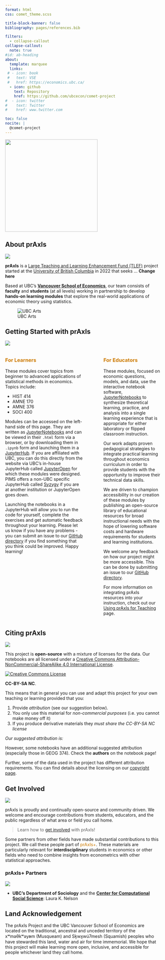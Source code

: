```yaml
---
format: html
css: comet_theme.scss

title-block-banner: false
bibliography: pages/references.bib

filters:
  - collapse-callout
collapse-callout:
  note: true
#id: ab-heading
about:
  template: marquee
  links: 
 # - icon: book
 #   text: VSE 
 #   href: https://economics.ubc.ca/
  - icon: github
    text: Repository
    href: https://github.com/ubcecon/comet-project 
#  - icon: twitter
#    text: Twitter
#    href: www.twitter.com

toc: false
nocite: |
  @comet-project
---
```


![](media/praxis-logo.png){width="300" fig-align="center"}


## About prAxIs
![](media/banner-light.png)

**prAxIs** is a [Large Teaching and Learning Enhancement Fund (TLEF)](https://tlef.ubc.ca/) project started at the [University of British Columbia](https://www.ubc.ca/) in 2022 that seeks ... **Change here**

Based at UBC’s [**Vancouver School of Economics**](https://economics.ubc.ca/), our team consists of **faculty** and **students** (at all levels) working in partnership to develop **hands-on learning modules** that explore the real-world applications of economic theory using statistics. 

![UBC Arts](media/ubc_arts.jpg){fig-alt="Aerial view of UBC Musqueam campus"}

## Getting Started with prAxIs
![](media/banner-light.png)

:::: {.columns}

::: {.column width="55%"}
### <span style="color:#CC7A00" > For Learners </span>
These modules cover topics from beginner to advanced applications of statistical methods in economics. Topics include:

* HIST 414
* AMNE 170
* AMNE 376
* SOCI 400 

Modules can be accessed on the left-hand side of this page. They are written as [JupyterNotebooks](https://jupyter.org/) and can be viewed in their `.html` form via a browser, or by downloading them in `.ipynb` form and launching them in a [JupyterHub](https://jupyter.org/hub). If you are affiliated with UBC, you can do this directly from the website via UBC’s in-house JupyterHub called [JupyterOpen](https://open.jupyter.ubc.ca/) for which these modules were designed. PIMS offers a non-UBC specific JupyterHub called [Syzygy](https://syzygy.ca/) if you are at another institution or JupyterOpen goes down.

Launching the notebooks in a JupyterHub will allow you to run the code for yourself, complete the exercises and get automatic feedback throughout your learning. Please let us know if you have any problems - you can submit an issue to our [GitHub directory](https://github.com/ubcecon/comet-project) if you find something that you think could be improved. Happy learning! 
:::

::: {.column width="5%"}
<!-- empty column to create gap -->
:::

::: {.column width="40%"}
### <span style="color:#CC7A00" > For Educators </span>
These modules, focused on economic questions, models, and data, use the interactive notebook software, [JupyterNotebooks](https://jupyter.org/) to synthesize theoretical learning, practice, and analysis into a single learning experience that is appropriate for either laboratory or flipped classroom instruction. 

Our work adapts proven pedagogical strategies to integrate practical learning throughout economics curriculum in order to provide students with the opportunity to improve their technical data skills. 

We are driven to champion accessibility in our creation of these modules by publishing an open-source library of educational resources for broad instructional needs with the hope of lowering software costs and hardware requirements for students and learning institutions.

We welcome any feedback on how our project might be more accessible. This can be done by submitting an issue to our [GitHub directory](https://github.com/ubcecon/comet-project). 

For more information on integrating prAxIs resources into your instruction, check out our [Using prAxIs for Teaching](pages/using_comet.qmd) page.
:::
::::

<!-- Graphviz::render_graph(..media/comet_flowchart.qmd) 

![Inside a Jupyter Notebook](media/jupyter_notebook.s){fig-align="center"} -->

## Citing prAxIs
![](media/banner-light.png)

This project is **open-source** with a mixture of licenses for the data.  Our notebooks are all licensed under a [Creative Commons Attribution-NonCommercial-ShareAlike 4.0 International License](http://creativecommons.org/licenses/by-nc-sa/4.0/). 

<div text-align="center"><a rel="license" href="http://creativecommons.org/licenses/by-nc-sa/4.0/"><img alt="Creative Commons License" style="border-width:0" src="https://i.creativecommons.org/l/by-nc-sa/4.0/88x31.png" /></a></div>
 **CC-BY-SA NC**.  

This means that in general you can use and adapt this project for your own teaching or learning provided that you: 

1. Provide *attribution* (see our suggestion below).  
2. You only use this material for *non-commercial purposes* (i.e. you cannot make money off it) 
3. If you produce derivative materials they *must share the CC-BY-SA NC license*

*Our suggested attribution is:*

::: {.callout-tip appearance="simple"}

:::{#refs}
:::

:::

However, some notebooks have an additional suggested attribution (especially those in GEOG 374).  Check the **authors** on the notebook page!

Further, some of the data used in the project has different attribution requirements.  You can find details about the licensing on our [copyright page](pages/copyright.qmd).


## Get Involved
![](media/banner-light.png)

prAxIs is proudly and continually open-source and community driven. We welcome and encourage contributions from students, educators, and the public regardless of what area or field you call home.

> Learn how to [get involved](pages/get_involved.qmd) with prAxIs!

Some partners from other fields have made substantial contributions to this project.  We call these people part of <font color="#CC7A00"> prAxIs+</font>.  These materials are particularly relevant for **interdisciplinary** students in economics or other fields who need to combine insights from econometrics with other statistical approaches.


### prAxIs+ Partners
![](media/banner-light.png)

* **UBC's Department of Sociology** and the [**Center for Computational Social Science**](https://ccss.arts.ubc.ca/): Laura K. Nelson

:::{.callout-tip icon="false" appearance="minimal"}
## Land Acknowledgement
The prAxIs Project and the UBC Vancouver School of Economics are located on the traditional, ancestral and unceded territory of the xʷməθkʷəy̓əm (Musqueam) and Sḵwx̱wú7mesh (Squamish) peoples who have stewarded this land, water and air for time immemorial.  We hope that this project will make learning more open, inclusive, and accessible for people whichever land they call home.
:::